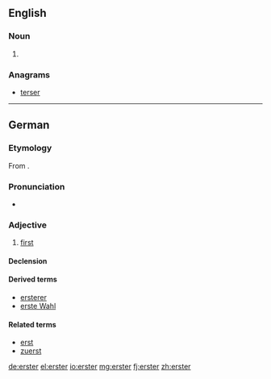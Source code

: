 ==English==

===Noun===
{{en-noun}}

# {{context|New York City|and|New Orleans}} {{eye dialect of|oyster}}

===Anagrams===
* [[terser#English|terser]]

----

==German==

===Etymology===
From {{etyl|goh|de}} {{term|erist|ērist|lang=goh}}.

===Pronunciation===
* {{IPA|[ˈʔɛɐ̯stɐ]|lang=de}}

===Adjective===
{{de-adj|-}}

# [[first]]

====Declension====
{{de-decl-adj-notcomp|erst|strong_pred=yes|lemma=erster}}

====Derived terms====
* [[ersterer]]
* [[erste Wahl]]

====Related terms====
* [[erst]]
* [[zuerst]]

[[de:erster]]
[[el:erster]]
[[io:erster]]
[[mg:erster]]
[[fj:erster]]
[[zh:erster]]